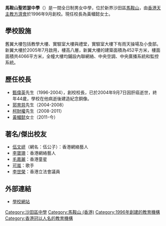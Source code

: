 {{expand|time=2018-05-20T11:00:29+00:00}}
{{unreferenced|time=2017-01-08T10:40:28+00:00}}
{{Not|聖若瑟英文中學|聖若瑟書院}}
{{Infobox School
| name = 馬鞍山聖若瑟中學
| other_name = Ma On Shan St. Joseph's Secondary School
| image = [[File:HK_MOS_SJSS.jpg|280px]]
| logo =
| motto = 敬天樂仁 博學篤行
| established = 1996年
| type = 津貼男女中學<br>主要教學語言為英語
| religion = 天主教 
| affiliation =香港天主教方濟會
| district = [[香港|香港]][[新界|新界]][[沙田區|沙田區]]
| grades =
| president =
| principal =黃幗懿
| dean =
| college =
| house =
| sc =
| cs =
| faculty =
| staff = 58 人
| students = 約 720 人
| athletics =
| conference =
| tree =
| colors =
| mascot =
| magazine =
| free_label = 
| free_text =
| free_label2 =
| free_text2 =
| free_label3 =
| free_text3 =
| address = {{HKG}}[[新界|新界]][[沙田|沙田]][[馬鞍山_(香港市鎮)|馬鞍山]][[恆光街|恆光街]]8號
| tel =2633 9913
| fax =2633 9990
| mail =：mossjss008@eservices.hkedcity.net
| website =http://www.mossjss.edu.hk/
}}
'''馬鞍山聖若瑟中學'''（{{lang-en|Ma On Shan St. Joseph’s Secondary School}}）是一間全日制男女中學，位於新界沙田區[[馬鞍山_(香港市鎮)|馬鞍山]]，由[[香港天主教方濟會|香港天主教方濟會]]於1996年9月創校。現任校長為黃幗懿女士。

==學校設施==
舊翼大樓包括教學大樓、實驗室大樓與禮堂，實驗室大樓下有雨天操場及小食部。 新翼大樓於2005年7月啟用，樓高八層，新翼大樓的建築面積為452平方米，樓面面積共4066平方米，全幢大樓均鋪設內聯網絡、中央空調、中央廣播系統和監控系統。

==歷任校長==
*[[甄偉英|甄偉英]]先生（1996-2004），創校校長，已於2004年9月7日因肝癌逝世，終年44歲，學校在他病逝後建造紀念銅像。
*[[郭育慈|郭育慈]]先生（2004-2008）
*[[柯財權|柯財權]]先生（2008-2011）
*[[黃幗懿|黃幗懿]]女士（2011-今）

==著名/傑出校友==
*[[伍文岍|伍文岍]]（網名：伍公子）：香港網絡藝人
*[[李寶珊|李寶珊]]：香港網絡藝人
*[[毛嘉麗|毛嘉麗]]：香港童星
*[[可嵐|可嵐]]：歌手
*[[李世榮_(香港)|李世榮]]：香港立法會議員

==外部連結== 
*[http://www.mossjss.edu.hk/ 學校網站] {{Wayback|url=http://www.mossjss.edu.hk/ |date=20210506131154 }}

[[Category:沙田區中學|Category:沙田區中學]]
[[Category:馬鞍山_(香港)|Category:馬鞍山 (香港)]]
[[Category:1996年創建的教育機構|Category:1996年創建的教育機構]]
[[Category:香港冠以人名的教育機構|Category:香港冠以人名的教育機構]]
